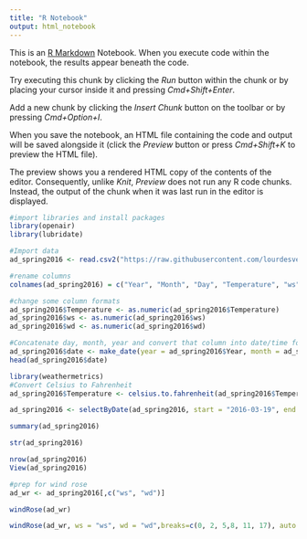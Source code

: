 ```yaml
---
title: "R Notebook"
output: html_notebook
---
```


This is an [R Markdown](http://rmarkdown.rstudio.com) Notebook. When you execute code within the notebook, the results appear beneath the code. 

Try executing this chunk by clicking the *Run* button within the chunk or by placing your cursor inside it and pressing *Cmd+Shift+Enter*. 

Add a new chunk by clicking the *Insert Chunk* button on the toolbar or by pressing *Cmd+Option+I*.

When you save the notebook, an HTML file containing the code and output will be saved alongside it (click the *Preview* button or press *Cmd+Shift+K* to preview the HTML file). 

The preview shows you a rendered HTML copy of the contents of the editor. Consequently, unlike *Knit*, *Preview* does not run any R code chunks. Instead, the output of the chunk when it was last run in the editor is displayed.
```r
#import libraries and install packages
library(openair)
library(lubridate)
```

```r
#Import data
ad_spring2016 <- read.csv2("https://raw.githubusercontent.com/lourdesvera/Community_Air_Montoring/master/Wind_Analyses/Armourdale_10yrs.csv", header = TRUE, sep = ",", stringsAsFactors = FALSE )
```

```r
#rename columns
colnames(ad_spring2016) = c("Year", "Month", "Day", "Temperature", "ws", "wd")
```

```r
#change some column formats
ad_spring2016$Temperature <- as.numeric(ad_spring2016$Temperature)
ad_spring2016$ws <- as.numeric(ad_spring2016$ws)
ad_spring2016$wd <- as.numeric(ad_spring2016$wd)
```

```r
#Concatenate day, month, year and convert that column into date/time format
ad_spring2016$date <- make_date(year = ad_spring2016$Year, month = ad_spring2016$Month , day = ad_spring2016$Day)
head(ad_spring2016$date)
```

```r
library(weathermetrics)
#Convert Celsius to Fahrenheit
ad_spring2016$Temperature <- celsius.to.fahrenheit(ad_spring2016$Temperature, round = 2)
```

```r
ad_spring2016 <- selectByDate(ad_spring2016, start = "2016-03-19", end = "2016-06-19")
```


```r
summary(ad_spring2016)
```

```r
str(ad_spring2016)
```

```r
nrow(ad_spring2016)
View(ad_spring2016)
```

```r
#prep for wind rose
ad_wr <- ad_spring2016[,c("ws", "wd")]
```

```r
windRose(ad_wr)
```

```r
windRose(ad_wr, ws = "ws", wd = "wd",breaks=c(0, 2, 5,8, 11, 17), auto.text=FALSE, paddle=FALSE, annotate=FALSE, grid.line=5, key = list(labels = c(">0-2", ">2-5", ">5-8", ">8-11", ">11-17")), key.footer = "Spring 2016 Wind Speed Plot in Armourdale, KS (m/s)", key.position = "bottom",par.settings=list(axis.line=list(col="lightgray")), col = c("#4f4f4f", "#0a7cb9", "#f9be00", "#ff7f2f", "#d7153a"))
``` 